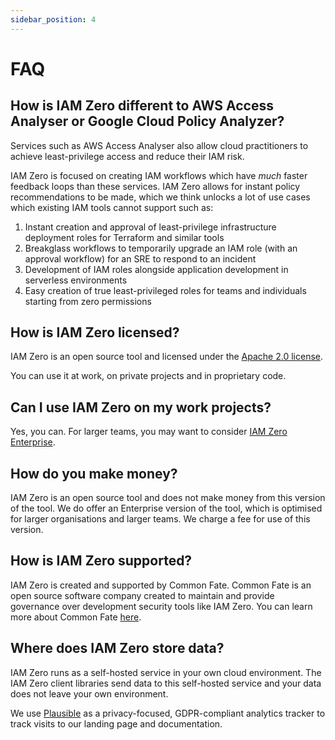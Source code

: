 ```yaml
---
sidebar_position: 4
---
```


# FAQ

## How is IAM Zero different to AWS Access Analyser or Google Cloud Policy Analyzer?

Services such as AWS Access Analyser also allow cloud practitioners to achieve least-privilege access and reduce their IAM risk.

IAM Zero is focused on creating IAM workflows which have _much_ faster feedback loops than these services. IAM Zero allows for instant policy recommendations to be made, which we think unlocks a lot of use cases which existing IAM tools cannot support such as:

1. Instant creation and approval of least-privilege infrastructure deployment roles for Terraform and similar tools
2. Breakglass workflows to temporarily upgrade an IAM role (with an approval workflow) for an SRE to respond to an incident
3. Development of IAM roles alongside application development in serverless environments
4. Easy creation of true least-privileged roles for teams and individuals starting from zero permissions

## How is IAM Zero licensed?

IAM Zero is an open source tool and licensed under the [Apache 2.0 license](https://www.apache.org/licenses/LICENSE-2.0).

You can use it at work, on private projects and in proprietary code.

## Can I use IAM Zero on my work projects?

Yes, you can. For larger teams, you may want to consider [IAM Zero Enterprise](/enterprise).

## How do you make money?

IAM Zero is an open source tool and does not make money from this version of the tool. We do offer an Enterprise version of the tool, which is optimised for larger organisations and larger teams. We charge a fee for use of this version.

## How is IAM Zero supported?

IAM Zero is created and supported by Common Fate. Common Fate is an open source software company created to maintain and provide governance over development security tools like IAM Zero. You can learn more about Common Fate [here](https://commonfate.io/).

## Where does IAM Zero store data?

IAM Zero runs as a self-hosted service in your own cloud environment. The IAM Zero client libraries send data to this self-hosted service and your data does not leave your own environment.

We use [Plausible](https://plausible.io/) as a privacy-focused, GDPR-compliant analytics tracker to track visits to our landing page and documentation.
